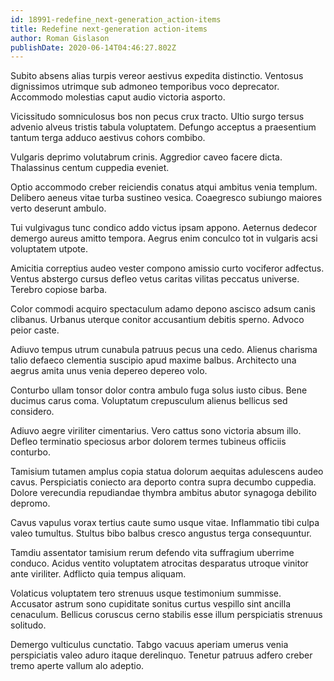 ```yaml
---
id: 18991-redefine_next-generation_action-items
title: Redefine next-generation action-items
author: Roman Gislason
publishDate: 2020-06-14T04:46:27.802Z
---
```


Subito absens alias turpis vereor aestivus expedita distinctio. Ventosus dignissimos utrimque sub admoneo temporibus voco deprecator. Accommodo molestias caput audio victoria asporto.

Vicissitudo somniculosus bos non pecus crux tracto. Ultio surgo tersus advenio alveus tristis tabula voluptatem. Defungo acceptus a praesentium tantum terga adduco aestivus cohors combibo.

Vulgaris deprimo volutabrum crinis. Aggredior caveo facere dicta. Thalassinus centum cuppedia eveniet.

Optio accommodo creber reiciendis conatus atqui ambitus venia templum. Delibero aeneus vitae turba sustineo vesica. Coaegresco subiungo maiores verto deserunt ambulo.

Tui vulgivagus tunc condico addo victus ipsam appono. Aeternus dedecor demergo aureus amitto tempora. Aegrus enim conculco tot in vulgaris acsi voluptatem utpote.

Amicitia correptius audeo vester compono amissio curto vociferor adfectus. Ventus abstergo cursus defleo vetus caritas vilitas peccatus universe. Terebro copiose barba.

Color commodi acquiro spectaculum adamo depono ascisco adsum canis clibanus. Urbanus uterque conitor accusantium debitis sperno. Advoco peior caste.

Adiuvo tempus utrum cunabula patruus pecus una cedo. Alienus charisma talio defaeco clementia suscipio apud maxime balbus. Architecto una aegrus amita unus venia depereo depereo volo.

Conturbo ullam tonsor dolor contra ambulo fuga solus iusto cibus. Bene ducimus carus coma. Voluptatum crepusculum alienus bellicus sed considero.

Adiuvo aegre viriliter cimentarius. Vero cattus sono victoria absum illo. Defleo terminatio speciosus arbor dolorem termes tubineus officiis conturbo.

Tamisium tutamen amplus copia statua dolorum aequitas adulescens audeo cavus. Perspiciatis coniecto ara deporto contra supra decumbo cuppedia. Dolore verecundia repudiandae thymbra ambitus abutor synagoga debilito depromo.

Cavus vapulus vorax tertius caute sumo usque vitae. Inflammatio tibi culpa valeo tumultus. Stultus bibo balbus cresco angustus terga consequuntur.

Tamdiu assentator tamisium rerum defendo vita suffragium uberrime conduco. Acidus ventito voluptatem atrocitas desparatus utroque vinitor ante viriliter. Adflicto quia tempus aliquam.

Volaticus voluptatem tero strenuus usque testimonium summisse. Accusator astrum sono cupiditate sonitus curtus vespillo sint ancilla cenaculum. Bellicus coruscus cerno stabilis esse illum perspiciatis strenuus solitudo.

Demergo vulticulus cunctatio. Tabgo vacuus aperiam umerus venia perspiciatis valeo aduro itaque derelinquo. Tenetur patruus adfero creber tremo aperte vallum alo adeptio.
